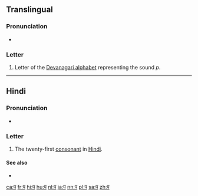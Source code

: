 {{character info/new|image=[[File:Deva-प-order.gif|100px]]}}
{{also|ष|ण|पे}}
==Translingual==

===Pronunciation===
* {{IPA|/pə/|lang=mul}}

===Letter===
{{mul-Deva|pa}}

# Letter of the [[Devanagari alphabet]] representing the sound ''p''.

----

==Hindi==

===Pronunciation===
* {{IPA|[pə]|lang=hi}}

===Letter===
{{head|hi|letter}}

# The twenty-first [[consonant]] in [[Hindi]].

====See also====
* {{list:Devanagari script letters/hi}}

[[ca:प]]
[[fr:प]]
[[hi:प]]
[[hu:प]]
[[nl:प]]
[[ja:प]]
[[nn:प]]
[[pl:प]]
[[sa:प]]
[[zh:प]]
